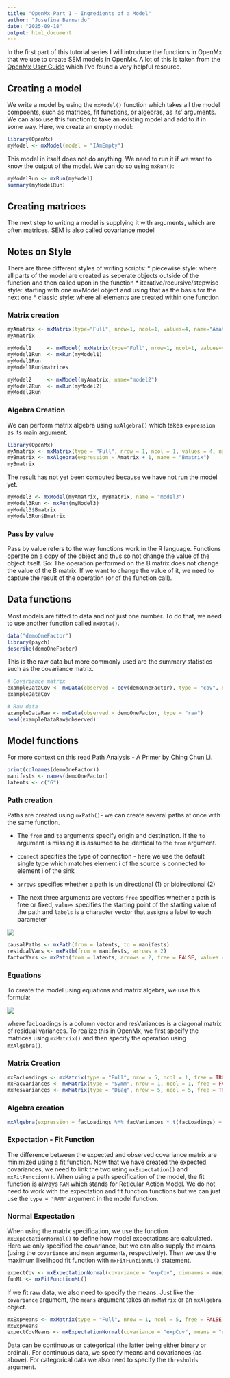 ```yaml
---
title: "OpenMx Part 1 - Ingredients of a Model"
author: "Josefina Bernardo"
date: "2025-09-18"
output: html_document
---
```


In the first part of this tutorial series I will introduce the functions in OpenMx that we use to create SEM models in OpenMx. A lot of this is taken from the [OpenMx User Guide](https://vipbg.vcu.edu/vipbg/OpenMx2/docs/OpenMx/latest/OpenMxUserGuide.pdf) which I've found a very helpful resource.

## Creating a model

We write a model by using the `mxModel()` function which takes all the model compoents, such as matrices, fit functions, or algebras, as its' arguments. We can also use this function to take an existing model and add to it in some way. Here, we create an empty model:

```r
library(OpenMx)
myModel <- mxModel(model = "IAmEmpty")
```

This model in itself does not do anything. We need to run it if we want to know the output of the model. We can do so using `mxRun()`:

```r
myModelRun <- mxRun(myModel)
summary(myModelRun)
```

## Creating matrices

The next step to writing a model is supplying it with arguments, which are often matrices. SEM is also called covariance modell

## Notes on Style

There are three different styles of writing scripts: \* piecewise style: where all parts of the model are created as seperate objects outside of the function and then called upon in the function \* iterative/recursive/stepwise style: starting with one mxModel object and using that as the basis for the next one \* classic style: where all elements are created within one function

### Matrix creation

```r
myAmatrix <- mxMatrix(type="Full", nrow=1, ncol=1, values=4, name="Amatrix")
myAmatrix

myModel1     <- mxModel( mxMatrix(type="Full", nrow=1, ncol=1, values=4, name="Amatrix") )
myModel1Run  <- mxRun(myModel1)
myModel1Run
myModel1Run$matrices

myModel2     <- mxModel(myAmatrix, name="model2")
myModel2Run  <- mxRun(myModel2)
myModel2Run 
```

### Algebra Creation

We can perform matrix algebra using `mxAlgebra()` which takes `expression` as its main argument.

```r
library(OpenMx)
myAmatrix <- mxMatrix(type = "Full", nrow = 1, ncol = 1, values = 4, name = "Amatrix")
myBmatrix <- mxAlgebra(expression = Amatrix + 1, name = "Bmatrix")
myBmatrix
```

The result has not yet been computed because we have not run the model yet.

```r
myModel3 <- mxModel(myAmatrix, myBmatrix, name = "model3")
myModel3Run <- mxRun(myModel3)
myModel3$Bmatrix
myModel3Run$Bmatrix
```

### Pass by value

Pass by value refers to the way functions work in the R language. Functions operate on a copy of the object and thus so not change the value of the object itself. So: The operation performed on the B matrix does not change the value of the B matrix. If we want to change the value of it, we need to capture the result of the operation (or of the function call).

## Data functions

Most models are fitted to data and not just one number. To do that, we need to use another function called `mxData()`.

```r
data("demoOneFactor")
library(psych)
describe(demoOneFactor)
```

This is the raw data but more commonly used are the summary statistics such as the covariance matrix.

```r
# Covariance matrix
exampleDataCov <- mxData(observed = cov(demoOneFactor), type = "cov", numObs = nrow(demoOneFactor))
exampleDataCov

# Raw data
exampleDataRaw <- mxData(observed = demoOneFactor, type = "raw")
head(exampleDataRaw$observed)
```

## Model functions

For more context on this read Path Analysis - A Primer by Ching Chun Li.

```r
print(colnames(demoOneFactor))
manifests <- names(demoOneFactor)
latents <- c("G")
```

### Path creation

Paths are created using `mxPath()`- we can create several paths at once with the same function.

-   The `from` and `to` arguments specify origin and destination. If the `to` argument is missing it is assumed to be identical to the `from` argument.

-   `connect` specifies the type of connection - here we use the default single type which matches element i of the source is connected to element i of the sink

-   `arrows` specifies whether a path is unidirectional (1) or bidirectional (2)

-   The next three arguments are vectors `free` specifies whether a path is free or fixed, `values` specifies the starting point of the starting value of the path and `labels` is a character vector that assigns a label to each parameter

![](Downloads/OneFactorModel.png)

```r
causalPaths <- mxPath(from = latents, to = manifests)
residualVars <- mxPath(from = manifests, arrows = 2)
factorVars <- mxPath(from = latents, arrows = 2, free = FALSE, values = 1.0)
```

### Equations

To create the model using equations and matrix algebra, we use this formula:

![](https://openmx.ssri.psu.edu/docs/OpenMx/latest/_images/math/34c1f96a1687dce673f5f68be6523e5ebeb2a13c.png)

where facLoadings is a column vector and resVariances is a diagonal matrix of residual variances. To realize this in OpenMx, we first specify the matrices using `mxMatrix()` and then specify the operation using `mxAlgebra()`.

### Matrix Creation

```r
mxFacLoadings <- mxMatrix(type = "Full", nrow = 5, ncol = 1, free = TRUE, values = 0.2, name = "facLoadings")
mxFacVariances <- mxMatrix(type = "Symm", nrow = 1, ncol = 1, free = FALSE, values = 1, name = "facVariances")
mxResVariances <- mxMatrix(type = "Diag", nrow = 5, ncol = 5, free = TRUE, values = 0, name = "resVariances")
```

### Algebra creation

```r
mxAlgebra(expression = facLoadings %*% facVariances * t(facLoadings) + resVariances, name = "expCov") 
```

### Expectation - Fit Function

The difference between the expected and observed covariance matrix are minimized using a fit function. Now that we have created the expected covariances, we need to link the two using `mxExpectation()` and `mxFitFunction()`. When using a path specification of the model, the fit function is always `RAM` which stands for Reticular Action Model. We do not need to work with the expectation and fit function functions but we can just use the `type = "RAM"` argument in the model function.

### Normal Expectation

When using the matrix specification, we use the function `mxExpectationNormal()` to define how model expectations are calculated. Here we only specified the covariance, but we can also supply the means (using the `covariance` and `mean` arguments, respectively). Then we use the maximum likelihood fit function with `mxFitFuntionML()` statement.

```r
expectCov <- mxExpectationNormal(covariance = "expCov", dimnames = manifests)
funML <- mxFitFunctionML()
```

If we fit raw data, we also need to specify the means. Just like the `covariance` argument, the `means` argument takes an `mxMatrix` or an `mxAlgebra` object.

```r
mxExpMeans <- mxMatrix(type = "Full", nrow = 1, ncol = 5, free = FALSE, values = colMeans(demoOneFactor), name = "expMeans")
mxExpMeans
expectCovMeans <- mxExpectationNormal(covariance = "expCov", means = "expMeans", dimnames = manifests)
```

Data can be continuous or categorical (the latter being either binary or ordinal). For continuous data, we specify means and covariances (as above). For categorical data we also need to specify the `thresholds` argument.
